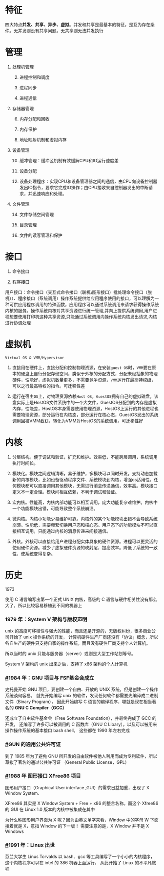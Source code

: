 # 特征

四大特点**并发、共享、异步、虚拟**。并发和共享是最基本的特征，是互为存在条件。无并发则没有共享问题。无共享则无法并发执行

# 管理

1. 处理机管理

    2. 进程控制和调度

    3. 进程同步

    4. 进程通信

5. 存储器管理

    6. 内存分配和回收

    7. 内存保护

    8. 地址映射机制和虚拟内存

9. 设备管理

    10. 缓冲管理：缓冲区机制有效缓解CPU和IO运行速度差

    11. 设备分配

    12. 设备处理程序：实现CPU和设备管理器之间的通信，由CPU向设备控制器发出IO指令，要求它完成IO操作；由CPU接收来自控制器发出的中断请求，并迅速响应和处理。

13. 文件管理

    14. 文件存储空间管理

    15. 目录管理

    16. 文件的读写管理和保护

# 接口

1. 命令接口

2. 程序接口

用户接口：命令接口（交互式命令接口（联机\图形接口）批处理命令接口（脱机））、程序接口（系统调用）操作系统提供给应用程序使用的接口，可以理解为一种可供应用程序调用的特殊函数，应用程序可以通过系统调用来请求获得操作系统内核的服务。操作系统内核对共享资源进行统一管理,并向上提供系统调用,用户进程想要使用打印机这种共享资源,只能通过系统调用向操作系统内核发出请求,内核进行协调处理



# 虚拟机

`Virtual OS & VMM/Hypervisor`

1. 直接用在硬件上，直接分配和控制物理资源，在安装`guest OS`时，`VMM`要在原本的硬盘上自行分配存储空间，类似于外核的分配方式，分配未经抽象的物理硬件，性能好，虚拟机数量更多，不需要竞争资源，`VMM`运行在最高特权级，可以之行最高特权的指令。可迁移性差

2. 运行在宿主`OS`上，对物理资源依赖`Host OS`，`GuestOS`拥有自己的虚拟磁盘，该盘实际上是HostOS文件系统中的一个大文件，GuestOS分配到的内存是虚拟内存，性能差，HostOS本身需要使用物理资源，HostOS上运行的其他进程也需要物理资源，部分运行在内核态，部分运行在核心态，GuestOS发出的系统调用回被VMM截获，转化为VMM对HostOS的系统调用。可迁移性好

# 内核

1. 分层结构。便于调试和验证，扩充和维护。效率低，不能跨层调用，系统调用执行时间长。

2. 模块化。模块之间逻辑清晰，易于维护，多模块可以同时开发。支持动态加载新的内核模块，比如设备驱动程序文件、系统模块到内核，增强os适用性。任何模块都可以直接调用其他模块，无需进行消息传递通信，效率高。模块接口定义不一定合理。模块间相互依赖，不利于调试和验证。

3. 宏内核。性能高，内核内部功能可以相互调用。庞大功能复杂难维护。内核中一个功能模块出错，可能导致整个系统崩溃。

4. 微内核。内核小功能少易维护可靠。内核外的某个功能模块出错不会导致系统崩溃。性能低，需要频繁切换用户态和核心态。用户态下的功能模块不可以直接相互调用，只能通过内核的消息传递来间接通信。

5. 外核。外核可以直接给用户进程分配实体具象的硬件资源。进程可以更灵活的使用硬件资源。减少了虚拟硬件资源的映射层，提高效率。降低了系统的一致性，使系统变得复杂。

# 历史

1973

使用 C 语言编写出第一个正式 UNIX 内核，高级的 C 语言与硬件相关性没有那么大了，所以比较容易移植到不同的机器上

### 1979 年：System V 架构与版权声明

unix 的高度可移植性与强大的性能，而且还是开源的，无版权纠纷，很多商业公司开始了 unix 操作系统的开发， 计算机硬件生产厂商还没有「协议」概念，所以各自生产的硬件只支持自家的操作系统，而且没有硬件厂商支持个人计算机。

所以当时的 unix 只能与服务器（server）或则是大型工作站划等号。

System V 架构的 unix 出来之后，支持了 x86 架构的个人计算机

### [#](https://zq99299.github.io/linux-tutorial/tutorial-basis/01/01.html#_1984-%E5%B9%B4%EF%BC%9Agnu-%E9%A1%B9%E7%9B%AE%E4%B8%8E-fsf%E5%9F%BA%E9%87%91%E4%BC%9A%E6%88%90%E7%AB%8B)1984 年：GNU 项目与 FSF基金会成立

史托曼开始 GNU 项目，要创建一个自由、开放的 UNIX 系统，但是创建一个操作系统谈何容易， 就先开始编写 unix 的软件，发现任何软件都需要先编译成二进制文件（Binary Program）， 因此开始编写 C 语言的编译程序，哪就是现在相当著名的 **GNU C Compiler（GCC）**

还成立了自由软件基金会（Free Software Foundation），并最终完成了 GCC 的开发， 还编写了许多可以被调用的 C 函数库（GNU C Libary），以及可以被用来操作操作系统的基本接口 bash shell， 这些都在 1990 年左右完成

### [#](https://zq99299.github.io/linux-tutorial/tutorial-basis/01/01.html#gun-%E7%9A%84%E9%80%9A%E7%94%A8%E5%85%AC%E5%85%B1%E8%AE%B8%E5%8F%AF%E8%AF%81)GUN 的通用公共许可证

到了 1985 年为了避免 GNU 所开发的自由软件被他人利用而成为专利软件，所以草拟了著名的通过公共许可证 （General Public License，GPL）

### [#](https://zq99299.github.io/linux-tutorial/tutorial-basis/01/01.html#_1988-%E5%B9%B4-%E5%9B%BE%E5%BD%A2%E6%8E%A5%E5%8F%A3-xfree86-%E9%A1%B9%E7%9B%AE)1988 年 图形接口 XFree86 项目

图形用户接口（Graphical User interface ,GUI）的需求日益加重，出现了 X Window System.

XFree86 其实是 X Window System + Free + x86 的整合名称。而这个 Xfree86 的 GUI 在 Linux 1.0 版本的内核中被集成在其中

为什么称图形用户界面为 X 呢？因为由英文单字来看，Window 中的字母 W 下面接着就是 X，意指 Window 的下一版！ 需要注意的是，X Window 并不是 X Windows

### [#](https://zq99299.github.io/linux-tutorial/tutorial-basis/01/01.html#_1991-%E5%B9%B4%EF%BC%9Alinux-%E5%87%BA%E4%B8%96)1991 年：Linux 出世

芬兰大学生 Linus Torvalds 以 bash、gcc 等工具编写了一个小小的内核程序，这个内核程序可以在 intel 的 386 机器上面运行， 从此开始了 Linux 的不平凡旅程




